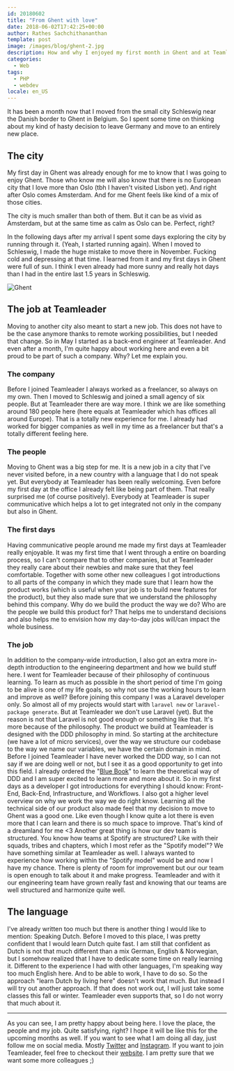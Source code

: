 ```yaml
---
id: 20180602
title: "From Ghent with love"
date: 2018-06-02T17:42:25+00:00
author: Rathes Sachchithananthan
template: post
image: /images/blog/ghent-2.jpg
description: How and why I enjoyed my first month in Ghent and at Teamleader
categories:
  - Web
tags:
  - PHP
  - webdev
locale: en_US
---
```


It has been a month now that I moved from the small city Schleswig near the Danish border to Ghent in Belgium. So I spent some time on thinking about my kind of hasty decision to leave Germany and move to an entirely new place.

## The city

My first day in Ghent was already enough for me to know that I was going to enjoy Ghent. Those who know me will also know that there is no European city that I love more than Oslo (tbh I haven't visited Lisbon yet). And right after Oslo comes Amsterdam. And for me Ghent feels like kind of a mix of those cities.

The city is much smaller than both of them. But it can be as vivid as Amsterdam, but at the same time as calm as Oslo can be. Perfect, right?

In the following days after my arrival I spent some days exploring the city by running through it. (Yeah, I started running again). When I moved to Schleswig, I made the huge mistake to move there in November. Fucking cold and depressing at that time. I learned from it and my first days in Ghent were full of sun. I think I even already had more sunny and really hot days than I had in the entire last 1.5 years in Schleswig.

![Ghent](../../images/blog/ghent.jpg)

## The job at Teamleader

Moving to another city also meant to start a new job. This does not have to be the case anymore thanks to remote working possibilities, but I needed that change. So in May I started as a back-end engineer at Teamleader.
And even after a month, I'm quite happy about working here and even a bit proud to be part of such a company. Why? Let me explain you.

### The company

Before I joined Teamleader I always worked as a freelancer, so always on my own. Then I moved to Schleswig and joined a small agency of six people. But at Teamleader there are way more. I think we are like something around 180 people here (here equals at Teamleader which has offices all around Europe).
That is a totally new experience for me. I already had worked for bigger companies as well in my time as a freelancer but that's a totally different feeling here.

### The people

Moving to Ghent was a big step for me. It is a new job in a city that I've never visited before, in a new country with a language that I do not speak yet.
But everybody at Teamleader has been really welcoming. Even before my first day at the office I already felt like being part of them. That really surprised me (of course positively).
Everybody at Teamleader is super communicative which helps a lot to get integrated not only in the company but also in Ghent.

### The first days

Having communicative people around me made my first days at Teamleader really enjoyable. It was my first time that I went through a entire on boarding process, so I can't compare that to other companies, but at Teamleader they really care about their newbies and make sure that they feel comfortable.
Together with some other new colleagues I got introductions to all parts of the company in which they made sure that I learn how the product works (which is useful when your job is to build new features for the product), but they also made sure that we understand the philosophy behind this company. Why do we build the product the way we do? Who are the people we build this product for? That helps me to understand decisions and also helps me to envision how my day-to-day jobs will/can impact the whole business.

### The job

In addition to the company-wide introduction, I also got an extra more in-depth introduction to the engineering department and how we build stuff here.
I went for Teamleader because of their philosophy of continuous learning. To learn as much as possible in the short period of time I'm going to be alive is one of my life goals, so why not use the working hours to learn and improve as well?
Before joining this company I was a Laravel developer only. So almost all of my projects would start with `laravel new` or `laravel-package generate`.
But at Teamleader we don't use Laravel (yet). But the reason is not that Laravel is not good enough or something like that. It's more because of the philosophy.
The product we build at Teamleader is designed with the DDD philosophy in mind. So starting at the architecture (we have a lot of micro services), over the way we structure our codebase to the way we name our variables, we have the certain domain in mind.
Before I joined Teamleader I have never worked the DDD way, so I can not say if we are doing well or not, but I see it as a good opportunity to get into this field. I already ordered the "[Blue Book](https://amzn.to/2J8nnXP)" to learn the theoretical way of DDD and I am super excited to learn more and more about it.
So in my first days as a developer I got introductions for everything I should know: Front-End, Back-End, Infrastructure, and Workflows. I also got a higher level overview on why we work the way we do right know.
Learning all the technical side of our product also made feel that my decision to move to Ghent was a good one. Like even though I know quite a lot there is even more that I can learn and there is so much space to improve. That's kind of a dreamland for me <3
Another great thing is how our dev team is structured. You know how teams at Spotify are structured? Like with their squads, tribes and chapters, which I most refer as the "Spotify model"? We have something similar at Teamleader as well. I always wanted to experience how working within the "Spotify model" would be and now I have my chance. There is plenty of room for improvement but our our team is open enough to talk about it and make progress. Teamleader and with it our engineering team have grown really fast and knowing that our teams are well structured and harmonize quite well.

## The language

I've already written too much but there is another thing I would like to mention: Speaking Dutch.
Before I moved to this place, I was pretty confident that I would learn Dutch quite fast. I am still that confident as Dutch is not that much different than a mix German, English & Norwegian, but I somehow realized that I have to dedicate some time on really learning it.
Different to the experience I had with other languages, I'm speaking way too much English here. And to be able to work, I have to do so. So the approach "learn Dutch by living here" doesn't work that much.
But instead I will try out another approach. If that does not work out, I will just take some classes this fall or winter. Teamleader even supports that, so I do not worry that much about it.

---

As you can see, I am pretty happy about being here. I love the place, the people and my job. Quite satisfying, right? I hope it will be like this for the upcoming months as well.
If you want to see what I am doing all day, just follow me on social media. Mostly [Twitter](https://twitter.com/rswebdesigner) and [Instagram](https://www.instagram.com/tamizhographer/).
If you want to join Teamleader, feel free to checkout their [website](https://www.teamleader.eu/company). I am pretty sure that we want some more colleagues ;)
